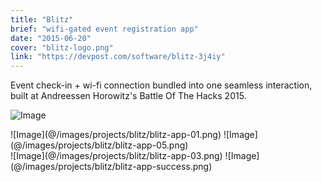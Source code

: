 ```yaml
---
title: "Blitz"
brief: "wifi-gated event registration app"
date: "2015-06-20"
cover: "blitz-logo.png"
link: "https://devpost.com/software/blitz-3j4iy"
---
```


Event check-in + wi-fi connection bundled into one seamless interaction, built at Andreessen Horowitz's Battle Of The Hacks 2015.

![Image](@/images/projects/blitz/blitz-logo.png)

<div class="grid-cols-2">
	![Image](@/images/projects/blitz/blitz-app-01.png)
	![Image](@/images/projects/blitz/blitz-app-05.png)
</div>
<div class="grid-cols-2">
	![Image](@/images/projects/blitz/blitz-app-03.png)
	![Image](@/images/projects/blitz/blitz-app-success.png)
</div>
